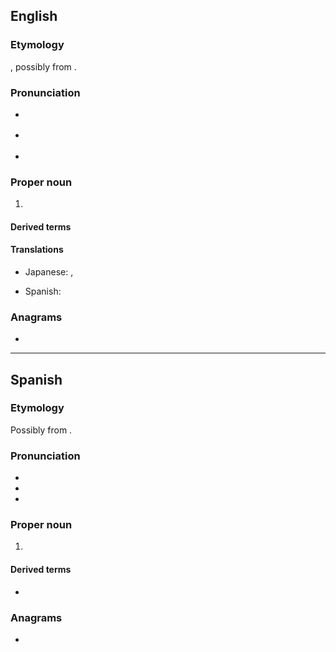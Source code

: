 ==English==

===Etymology===
{{bor|en|es|Tijuana}}, possibly from {{der|en|dih|Tiwan|lit=by-the-sea}}.

===Pronunciation===
{{wikipedia}}
* {{a|UK}} {{IPA|/tɪˈ(h)wɑːnə/|lang=en}}
* {{a|US}} {{IPA|/tiˈhwɑnə/|lang=en}}
* {{rhymes|ɑːnə|lang=en}}

===Proper noun===
{{en-proper noun}}

# {{place|en|city|s/Baja California|c/Mexico|by the American border with [[San Diego]]}}
#: {{syn|en|[[TJ]] {{qualifier|abbreviation}}}}

====Derived terms====
{{der3
|Tijuana Bible
|Tijuanan
|San Diego-Tijuana
|lang=en}}

====Translations====
{{trans-top|city in Baja California, Mexico}}
* Japanese: {{t|ja|ティファナ|tr=Tifana}}, {{qualifier|less common}} {{t|ja|ティフアナ|tr=Tifuana}}
{{trans-mid}}
* Spanish: {{t+|es|Tijuana|f}}
{{trans-bottom}}

===Anagrams===
* {{anagrams|en|Juanita}}

----

==Spanish==

===Etymology===
Possibly from {{der|es|dih|Tiwan|lit=by-the-sea}}.

===Pronunciation===
{{wikipedia|lang=es}}
* {{es-IPA}}
* {{rhymes|ana|lang=es}}
* {{hyphenation|Ti|jua|na|lang=es}}

===Proper noun===
{{es-proper noun|f}}

# {{place|es|city|s/Baja California|c/Mexico|t1=Tijuana}}

====Derived terms====
* {{l|es|tijuanense}}

===Anagrams===
* {{anagrams|es|Juanita}}